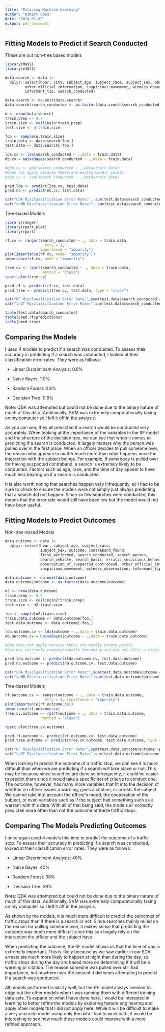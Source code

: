 ---
title: "Policing-Machine-Learning"
author: "Robert Goss"
date: "2024-02-02"
output: pdf_document
---

## Fitting Models to Predict if Search Conducted

These are out non-tree based models

```{r pred, cache=TRUE}
library(MASS)
library(e1071)

data.search <- data |> 
  dplyr::select(hour, city, subject_age, subject_race, subject_sex, observation_of_suspected_contraband,
         other_official_information, suspicious_movement, witness_observation,
         informant_tip, search_conducted)

data.search <- na.omit(data.search)
data.search$search_conducted <- as.factor(data.search$search_conducted)

n <- nrow(data.search)
train.prop <- 0.7
train.size <- ceiling(n*train.prop)
test.size <- n-train.size

foo <- sample(n,train.size)
train.data <- data.search[foo,]
test.data <- data.search[-foo,]

lda.cv <- lda(search_conducted ~ .,data = train.data)
nb.cv = naiveBayes(search_conducted ~ .,data = train.data)

#qda.cv <- qda(search_conducted ~ .,data=train.data)
#does not apply because these are mostly binary points
#svm.cv <- svm(search_conducted ~ .,data=train.data)

pred.lda <- predict(lda.cv, test.data)
pred.nb <- predict(nb.cv, test.data)

cat("LDA Misclassification Error Rate:", sum(test.data$search_conducted!=pred.lda$class)/nrow(test.data))
cat("\nNB Misclassification Error Rate:", sum(test.data$search_conducted!=pred.nb)/nrow(test.data))
```

Tree-based Models

```{r rf, cache=TRUE}
library(ranger)
library(rpart.plot)
library(rpart)

rf.cv <- ranger(search_conducted ~ ., data = train.data,
                  mtry = 3,
                importance = "impurity")
plot(importance(rf.cv, mode= "impurity"))
importance(rf.cv, mode = "impurity")

tree.cv <- rpart(search_conducted ~ ., data = train.data,
                 method = "class")
rpart.plot(tree.cv)

pred.rf <- predict(rf.cv, test.data)
pred.tree <- predict(tree.cv, test.data, type = "class")

cat("RF Misclassification Error Rate:",sum(test.data$search_conducted!=pred.rf$prediction)/nrow(test.data))
cat("\nDT Misclassification Error Rate:",sum(test.data$search_conducted!=pred.tree)/nrow(test.data))

table(test.data$search_conducted)
table(pred.rf$predictions)
table(pred.tree)
```

## Comparing the Models

I used 4 models to predict if a search was conducted. To assess their accuracy in predicting if a search was conducted, I looked at their classification error rates. They were as follows:

-   Linear Discriminant Analysis: 0.8%

-   Naive Bayes: 1.0%

-   Random Forest: 0.8%

-   Decision Tree: 0.9%

Note: QDA was attempted but could not be done due to the binary nature of much of this data. Additionally, SVM was extremely computationally taxing on my computer so I left it off in the analysis.

As you can see, they all predicted if a search would be conducted very accurately. When looking at the importance of the variables in the RF model and the structure of the decision tree, we can see that when it comes to predicting if a search is conducted, it largely matters why the person was pulled over in the first place. When an officer decides to pull someone over, the reason why appears to matter much more than what happens once the interaction with the subject beings. For example, if somebody is pulled over for having suspected contraband, a search is extremely likely to be conducted. Factors such as age, race, and the time of day appear to have much less bearing on if a search is conducted.

It is also worth noting that searches happen very infrequently, so I had to be sure to check to ensure the models were not simply just always predicting that a search did not happen. Since so few searches were conducted, this means that the error rate would still have been low but the model would not have been useful.

## Fitting Models to Predict Outcomes

Non-tree-based Models

```{r outcomes, cache=TRUE}
data.outcome <- data |> 
  dplyr::select(hour, subject_age, subject_race,
                subject_sex, outcome, contraband_found,
                frisk_performed, search_conducted, search_person,
                search_vehicle, search_basis, erratic_suspicious_behavior,
                observation_of_suspected_contraband, other_official_information,
                suspicious_movement, witness_observation, informant_tip)

data.outcome <- na.omit(data.outcome)
data.outcome$outcome <- as.factor(data.outcome$outcome)

n2 <- nrow(data.outcome)
train.prop <- 0.7
train.size <- ceiling(n2*train.prop)
test.size <- n2-train.size

foo <- sample(n2,train.size)
train.data.outcome <- data.outcome[foo,]
test.data.outcome <- data.outcome[-foo,]

lda.outcome.cv <- lda(outcome ~ .,data = train.data.outcome)
nb.outcome.cv = naiveBayes(outcome ~ .,data = train.data.outcome)

#qda does not apply because these are mostly binary points
#svm was extremely computationally demanding and did not offer a significant reduction in misclassification error rate

pred.lda.outcome <- predict(lda.outcome.cv, test.data.outcome)
pred.nb.outcome <- predict(nb.outcome.cv, test.data.outcome)

cat("LDA Misclassification Error Rate:",sum(test.data.outcome$outcome!=pred.lda.outcome$class)/nrow(test.data.outcome))
cat("\nNB Misclassification Error Rate:",sum(test.data.outcome$outcome!=pred.nb.outcome)/nrow(test.data.outcome))
```

Tree-based Models

```{r outcomes trees, cache=TRUE}
rf.outcome.cv <- ranger(outcome ~ ., data = train.data.outcome,
                  mtry = 4, importance = "impurity")
plot(importance(rf.outcome.cv))
importance(rf.outcome.cv)
tree.cv.outcome <- rpart(outcome ~ ., data = train.data.outcome,
                 method = "class")

rpart.plot(tree.cv.outcome)

pred.rf.outcome <- predict(rf.outcome.cv, test.data.outcome)
pred.tree.outcome <- predict(tree.cv.outcome, test.data.outcome, type = "class")

cat("RF Misclassification Error Rate:",sum(test.data.outcome$outcome!=pred.rf.outcome$predictions)/nrow(test.data.outcome))
cat("\nDT Misclassification Error Rate:",sum(test.data.outcome$outcome!=pred.tree.outcome)/nrow(test.data))
```

When looking to predict the outcome of a traffic stop, we can see it is more difficult than when we are predicting if a search will take place or not. This may be because since searches are done so infrequently, it could be easier to predict them since it would take a specific set of criteria to conduct one. The outcome, however, has many more variables that fit into the decision of whether an officer issues a warning, gives a citation, or arrests the subject. We cannot take into account the officer's mood, the cooperation of the subject, or even variables such as if the subject had something such as a warrant with this data. With all of that being said, the models all correctly predicted more often than not the outcome of these traffic stops.

## Comparing The Models Predicting Outcomes

I once again used 4 models this time to predict the outcome of a traffic stop. To assess their accuracy in predicting if a search was conducted, I looked at their classification error rates. They were as follows:

-   Linear Discriminant Analysis: 40%

-   Naive Bayes: 40%

-   Random Forest: 38%

-   Decision Tree: 39%

Note: QDA was attempted but could not be done due to the binary nature of much of this data. Additionally, SVM was extremely computationally taxing on my computer so I left it off in the analysis.

As shown by the models, it is much more difficult to predict the outcomes of traffic stops than if there is a search or not. Since searches mainly relied on the reason for pulling someone over, it makes sense that predicting the outcome was much more difficult since this can largely rely on the interaction the officer and the subject have.

When predicting the outcome, the RF model shows us that the time of day is extremely important. This is likely because as we saw earlier in our EDA, arrests are much more likely to happen at night than during the day, so traffic stops during the day are based more on determining if it will be a warning or citation. The reason someone was pulled over still had importance, but nowhere near the amount it did when attempting to predict if a search was conducted.

All models performed similarly well, but the RF model always seemed to edge out the other models when I was running them with different training data sets. To expand on what I have done here, I would be interested in learning to better refine the models by exploring feature engineering and apply other models that I did not apply here. While it will be difficult to make a very accurate model using only the data I had to work with, it would be interesting to see how much these models could improve with a more refined approach.
